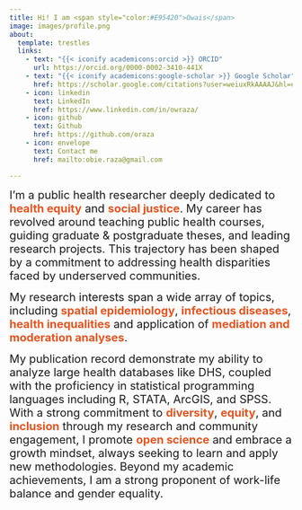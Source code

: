 ```yaml
---
title: Hi! I am <span style="color:#E95420">Owais</span>
image: images/profile.png
about:
  template: trestles
  links:
    - text: "{{< iconify academicons:orcid >}} ORCID"
      url: https://orcid.org/0000-0002-3410-441X
    - text: "{{< iconify academicons:google-scholar >}} Google Scholar"
      href: https://scholar.google.com/citations?user=weiuxRkAAAAJ&hl=en
    - icon: linkedin
      text: LinkedIn
      href: https://www.linkedin.com/in/owraza/
    - icon: github
      text: Github
      href: https://github.com/oraza
    - icon: envelope
      text: Contact me
      href: mailto:obie.raza@gmail.com 

---
```

<span style="font-size: 20px;">
I'm a public health researcher deeply dedicated to <span style="color:#E95420">**health equity**</span> and <span style="color:#E95420">**social justice**<iconify-icon icon="hugeicons:justice-scale-01" width="20" height="20"></iconify-icon></span>. My career has revolved around teaching public health courses, guiding graduate & postgraduate theses, and leading research projects. This trajectory has been shaped by a commitment to addressing health disparities faced by underserved communities.</span>

<span style="font-size: 20px;">
My research interests span a wide array of topics, including <span style="color:#E95420">**spatial epidemiology**</span>, <span style="color:#E95420">**infectious diseases**</span>, <span style="color:#E95420">**health inequalities**</span> and application of <span style="color:#E95420">**mediation and moderation analyses**</span>.</span>

<span style="font-size: 20px;">
My publication record demonstrate my ability to analyze large health databases like DHS, coupled with the proficiency in statistical programming languages including R, STATA, ArcGIS, and SPSS. With a strong commitment to <span style="color:#E95420">**diversity**</span>, <span style="color:#E95420">**equity**</span>, and <span style="color:#E95420">**inclusion**<iconify-icon icon="material-symbols-light:diversity-2-rounded" width="20" height="20"></iconify-icon></span> through my research and community engagement, I promote <span style="color:#E95420">**open science**<iconify-icon icon="fluent-mdl2:open-source" width="20" height="20"></iconify-icon></span> and embrace a growth mindset, always seeking to learn and apply new methodologies. Beyond my academic achievements, I am a strong proponent of work-life balance and gender equality.</span>


